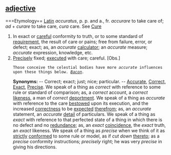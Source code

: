 ==[[adjective (part of speech)|adjective]]==

===Etymology==
[[Latin]] ''accuratus'', p. p. and a., fr. ''accurare'' to take care of; ''ad'' + ''curare'' to take care, ''cura'' care. See [[Cure]]

<ol>
<li>In exact or [[careful]] conformity to truth, or to some standard of [[requirement]], the result of care or pains; free from failure, error, or defect; exact; as, an ''accurate'' [[calculator]]; an ''accurate'' measure; ''accurate'' expression, knowledge, etc.

<li> [[Precisely]] fixed; [[executed]] with care; careful. [Obs.]

<code>Those conceive the celestial bodies have more ''accurate'' influences upon these things below. ''[[Bacon (source)|Bacon]].''</code>

'''Synonyms:''' -- Correct; exact; just; nice; particular. -- [[Accurate]], [[Correct]], [[Exact]], [[Precise]]. We speak of a thing as ''correct'' with reference to some rule or standard of comparison; as, a ''correct'' account, a ''correct'' [[likeness]], a man of ''correct'' [[deportment]]. We speak of a thing as ''accurate'' with reference to the care [[bestowed]] upon its execution, and the increased [[correctness]] to be [[expected]] [[therefrom]]; as, an ''accurate'' statement, an ''accurate'' [[detail]] of particulars. We speak of a thing as ''exact'' with reference to that perfected state of a thing in which there is no defect and no [[redundance]]; as, an ''exact'' [[coincidence]], the ''exact'' truth, an ''exact'' likeness. We speak of a thing as ''precise'' when we think of it as [[strictly]] [[conformed]] to some rule or model, as if ''cut down'' [[thereto]]; as a ''precise'' conformity instructions; ''precisely'' right; he was very ''precise'' in giving his directions.
</ol>
